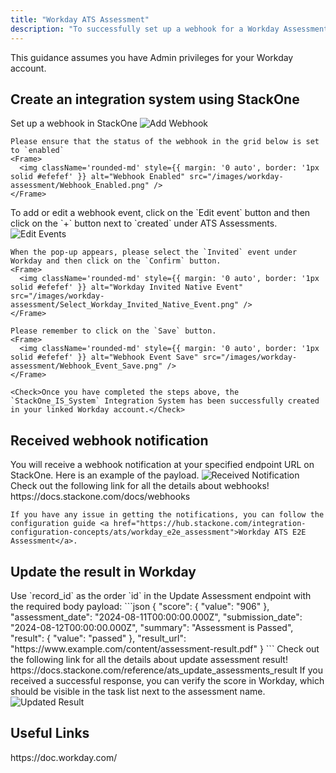 ```yaml
---
title: "Workday ATS Assessment"
description: "To successfully set up a webhook for a Workday Assessment order request, follow these steps to understand the process and configure any necessary actions for webhook notification."
---
```



<Warning>
  This guidance assumes you have Admin privileges for your Workday account.
</Warning>

## Create an integration system using StackOne

<Steps>
  <Step title="Create a Webhook">
    Set up a webhook in StackOne
    <Frame>
      <img className='rounded-md' style={{ margin: '0 auto', border: '1px solid #efefef' }} alt="Add Webhook" src="/images/workday-assessment/Add_Webhook.png" />
    </Frame>

    Please ensure that the status of the webhook in the grid below is set to `enabled`
    <Frame>
      <img className='rounded-md' style={{ margin: '0 auto', border: '1px solid #efefef' }} alt="Webhook Enabled" src="/images/workday-assessment/Webhook_Enabled.png" />
    </Frame>
  </Step>

  <Step title="Add a webhook event">
    To add or edit a webhook event, click on the `Edit event` button and then click on the `+` button next to `created` under ATS Assessments.
    <Frame>
      <img className='rounded-md' style={{ margin: '0 auto', border: '1px solid #efefef' }} alt="Edit Events" src="/images/workday-assessment/Edit_Events.png" />
    </Frame>
    
    When the pop-up appears, please select the `Invited` event under Workday and then click on the `Confirm` button.
    <Frame>
      <img className='rounded-md' style={{ margin: '0 auto', border: '1px solid #efefef' }} alt="Workday Invited Native Event" src="/images/workday-assessment/Select_Workday_Invited_Native_Event.png" />
    </Frame>

    Please remember to click on the `Save` button.
    <Frame>
      <img className='rounded-md' style={{ margin: '0 auto', border: '1px solid #efefef' }} alt="Webhook Event Save" src="/images/workday-assessment/Webhook_Event_Save.png" />
    </Frame>

    <Check>Once you have completed the steps above, the `StackOne_IS_System` Integration System has been successfully created in your linked Workday account.</Check>
  </Step>
</Steps>


## Received webhook notification

<Steps>
  <Step title="Received notification payload">
    You will receive a webhook notification at your specified endpoint URL on StackOne. Here is an example of the payload.
    <Frame>
      <img className='rounded-md' style={{ margin: '0 auto', border: '1px solid #EFEFEF' }} alt="Received Notification" src="/images/workday-assessment/unified_payload.png" />
    </Frame>
    Check out the following link for all the details about webhooks!
    <Card title="StackOne Webhooks" icon="link" href="https://docs.stackone.com/docs/webhooks">
      https://docs.stackone.com/docs/webhooks
    </Card>

    If you have any issue in getting the notifications, you can follow the configuration guide <a href="https://hub.stackone.com/integration-configuration-concepts/ats/workday_e2e_assessment">Workday ATS E2E Assessment</a>.
  </Step>
</Steps>


## Update the result in Workday

<Steps>
  <Step title="Request to update result">
    Use `record_id` as the order `id` in the Update Assessment endpoint with the required body payload:
    ```json
      {
        "score": {
          "value": "906"
        },
        "assessment_date": "2024-08-11T00:00:00.000Z",
        "submission_date": "2024-08-12T00:00:00.000Z",
        "summary": "Assessment is Passed",
        "result": {
          "value": "passed"
        },
        "result_url": "https://www.example.com/content/assessment-result.pdf"
      }
    ```
    Check out the following link for all the details about update assessment result!
    <Card title="Update Assessments Result" icon="link" href="https://docs.stackone.com/reference/ats_update_assessments_result">
      https://docs.stackone.com/reference/ats_update_assessments_result
    </Card>
  </Step>
  <Step title="Updated result in Workday">
    If you received a successful response, you can verify the score in Workday, which should be visible in the task list next to the assessment name.
    <Frame>
      <img className='rounded-md' style={{ margin: '0 auto', border: '1px solid #EFEFEF' }} alt="Updated Result" src="/images/workday-assessment/Updated_result_1.png" />
    </Frame>
  </Step>
</Steps>

<IntegrationFooter />

## Useful Links
<Card title="API Reference" icon="link" href="https://doc.workday.com/">
    https://doc.workday.com/
</Card>